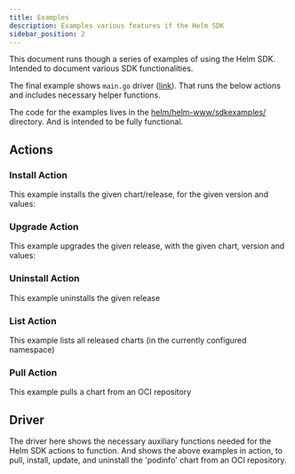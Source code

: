 ```yaml
---
title: Examples
description: Examples various features if the Helm SDK
sidebar_position: 2
---
```


This document runs though a series of examples of using the Helm SDK.
Intended to document various SDK functionalities.

The final example shows `main.go` driver ([link](#driver)). That runs the below actions and includes necessary helper functions.

The code for the examples lives in the [helm/helm-www/sdkexamples/](https://github.com/helm/helm-www/tree/main/sdkexamples) directory.
And is intended to be fully functional.

## Actions


### Install Action

This example installs the given chart/release, for the given version and values:

<Install />

### Upgrade Action

This example upgrades the given release, with the given chart, version and values:

<Upgrade />

### Uninstall Action

This example uninstalls the given release

<Uninstall />

### List Action

This example lists all released charts (in the currently configured namespace)

<List />

### Pull Action

This example pulls a chart from an OCI repository

<Pull />

## Driver

The driver here shows the necessary auxiliary functions needed for the Helm SDK actions to function. And shows the above examples in action, to pull, install, update, and uninstall the 'podinfo' chart from an OCI repository.

<Main />